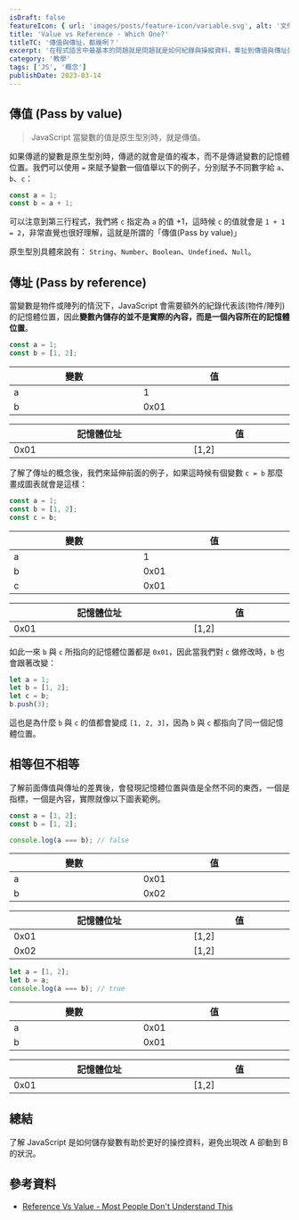 ```yaml
---
isDraft: false
featureIcon: { url: 'images/posts/feature-icon/variable.svg', alt: '文件符號' }
title: 'Value vs Reference - Which One?'
titleTC: '傳值與傳址，都幾咧？'
excerpt: '在程式語言中最基本的問題就是問題就是如何紀錄與操縱資料，牽扯到傳值與傳址的問題，這篇教學搭配圖表幫助你了解它們的差異。'
category: '教學'
tags: ['JS', '概念']
publishDate: 2023-03-14
---
```


## 傳值 (Pass by value)

> JavaScript 當變數的值是原生型別時，就是傳值。

如果傳遞的變數是原生型別時，傳遞的就會是值的複本，而不是傳遞變數的記憶體位置。我們可以使用 `=` 來賦予變數一個值舉以下的例子，分別賦予不同數字給 `a`、`b`、`c`：

```js
const a = 1;
const b = a + 1;
```

可以注意到第三行程式，我們將 `c` 指定為 `a` 的值 +1，這時候 `c` 的值就會是 `1 + 1 = 2`，非常直覺也很好理解，這就是所謂的「傳值(Pass by value)」

<Info type="info">原生型別具體來說有： `String`、`Number`、`Boolean`、`Undefined`、`Null`。</Info>

## 傳址 (Pass by reference)

當變數是物件或陣列的情況下，JavaScript 會需要額外的紀錄代表該(物件/陣列)的記憶體位置，因此**變數內儲存的並不是實際的內容，而是一個內容所在的記憶體位置**。

```js
const a = 1;
const b = [1, 2];
```

<div class="flex items-start  md:gap-4 gap-2">
  <table style="display: table;">
    <thead>
      <tr>
        <th>變數</th>
        <th>值</th>
      </tr>
    </thead>
    <tbody>
      <tr>
        <td>a</td>
        <td>1</td>
      </tr>
      <tr>
        <td>b</td>
        <td>0x01</td>
      </tr>
    </tbody>
  </table>

  <table style="display: table;">
    <thead>
      <tr>
        <th>記憶體位址</th>
        <th>值</th>
      </tr>
    </thead>
    <tbody>
      <tr>
        <td>0x01</td>
        <td>[1,2]</td>
      </tr>
    </tbody>
  </table>
</div>

了解了傳址的概念後，我們來延伸前面的例子，如果這時候有個變數 `c = b` 那麼畫成圖表就會是這樣：

```js
const a = 1;
const b = [1, 2];
const c = b;
```

<div class="flex items-start  md:gap-4 gap-2">
  <table style="display: table;">
    <thead>
      <tr>
        <th>變數</th>
        <th>值</th>
      </tr>
    </thead>
    <tbody>
      <tr>
        <td>a</td>
        <td>1</td>
      </tr>
      <tr>
        <td>b</td>
        <td>0x01</td>
      </tr>
      <tr>
        <td>c</td>
        <td>0x01</td>
      </tr>
    </tbody>
  </table>

  <table style="display: table;">
    <thead>
      <tr>
        <th>記憶體位址</th>
        <th>值</th>
      </tr>
    </thead>
    <tbody>
      <tr>
        <td>0x01</td>
        <td>[1,2]</td>
      </tr>
    </tbody>
  </table>
</div>

如此一來 `b` 與 `c` 所指向的記憶體位置都是 `0x01`，因此當我們對 `c` 做修改時，`b` 也會跟著改變：

```js
let a = 1;
let b = [1, 2];
let c = b;
b.push(3);
```

這也是為什麼 `b` 與 `c` 的值都會變成 `[1, 2, 3]`，因為 `b` 與 `c` 都指向了同一個記憶體位置。

## 相等但不相等

了解前面傳值與傳址的差異後，會發現記憶體位置與值是全然不同的東西，一個是指標，一個是內容，實際就像以下圖表範例。

```js
const a = [1, 2];
const b = [1, 2];

console.log(a === b); // false
```

<div class="flex items-start  md:gap-4 gap-2">
  <table style="display: table;">
    <thead>
      <tr>
        <th>變數</th>
        <th>值</th>
      </tr>
    </thead>
    <tbody>
      <tr>
        <td>a</td>
        <td>0x01</td>
      </tr>
      <tr>
        <td>b</td>
        <td>0x02</td>
      </tr>
    </tbody>
  </table>

  <table style="display: table;">
    <thead>
      <tr>
        <th>記憶體位址</th>
        <th>值</th>
      </tr>
    </thead>
    <tbody>
      <tr>
        <td>0x01</td>
        <td>[1,2]</td>
      </tr>
        <tr>
        <td>0x02</td>
        <td>[1,2]</td>
      </tr>
    </tbody>
  </table>
</div>

```js
let a = [1, 2];
let b = a;
console.log(a === b); // true
```

<div class="flex items-start  md:gap-4 gap-2">
  <table style="display: table;">
    <thead>
      <tr>
        <th>變數</th>
        <th>值</th>
      </tr>
    </thead>
    <tbody>
      <tr>
        <td>a</td>
        <td>0x01</td>
      </tr>
      <tr>
        <td>b</td>
        <td>0x01</td>
      </tr>
    </tbody>
  </table>

  <table style="display: table;">
    <thead>
      <tr>
        <th>記憶體位址</th>
        <th>值</th>
      </tr>
    </thead>
    <tbody>
      <tr>
        <td>0x01</td>
        <td>[1,2]</td>
      </tr>
    </tbody>
  </table>
</div>

## 總結

了解 JavaScript 是如何儲存變數有助於更好的操控資料，避免出現改 A 卻動到 B 的狀況。

## 參考資料

- [Reference Vs Value - Most People Don't Understand This](https://blog.webdevsimplified.com/2021-03/js-reference-vs-value/)
